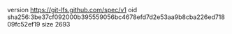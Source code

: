 version https://git-lfs.github.com/spec/v1
oid sha256:3be37cf092000b395559056bc4678efd7d2e53aa9b8cba226ed71809fc52ef19
size 2693
